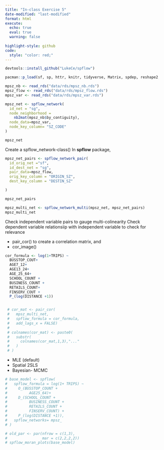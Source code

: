 ```yaml
---
title: "In-class Exercise 5"
date-modified: "last-modified"
format: html
execute: 
  echo: true
  eval: true
  warning: false
  
highlight-style: github
code:
  style: "color: red;"
---
```


```r
devtools::install_github("LukeCe/spflow")
```
```r
pacman::p_load(sf, sp, httr, knitr, tidyverse, Matrix, spdep, reshape2, tmap, spflow)
```


```r
mpsz_nb <- read_rds("data/rds/mpsz_nb.rds")
mpsz_flow <- read_rds("data/rds/mpsz_flow.rds")
mpsz_var <- read_rds("data/rds/mpsz_var.rds")
```


```r
mpsz_net <- spflow_network(
  id_net = "sg",
  node_neighborhood =
    nb2mat(mpsz_nb$by_contiguity),
  node_data=mpsz_var,
  node_key_column= "SZ_CODE"
)

mpsz_net
```

Create a spflow_network-class()
In **spflow** package,

```r
mpsz_net_pairs <- spflow_network_pair(
  id_orig_net ="sf",
  id_dest_net = "sg",
  pair_data=mpsz_flow,
  orig_key_column = "ORIGIN_SZ",
  dest_key_column = "DESTIN_SZ"

)

mpsz_net_pairs
```

```r
mpsz_multi_net <- spflow_network_multi(mpsz_net, mpsz_net_pairs)
mpsz_multi_net
```

Check independent variable pairs to gauge multi-colinearity
Check dependent variable relationsiip with independent variable to check for relevance


-   pair_cor() to create a correlation matrix, and
-   cor_image()

```r
cor_formula <- log(1+TRIPS) ~
  BUSSTOP_COUT+
  AGE7_12+
  AGE13_24+
  AGE_25_64+
  SCHOOL_COUNT +
  BUSINESS_COUNT +
  RETAILS_COUNT+
  FINSERV_COUT +
  P_(log(DISTANCE +1))


 # cor_mat <- pair_cor(
 #   mpsz_multi_net,
 #   spflow_formula = cor_formula,
 #   add_lags_x = FALSE)
 # 
 # colnames(cor_mat) <- paste0(
 #   substr(
 #     colnames(cor_mat,1,3),"..."
 #   )
 # )

```

-   MLE (default)
-   Spatial 2SLS
-   Bayesian- MCMC

```r
# base_model <- spflow(
#   spflow_formula = log(1+ TRIPS) ~
#     O_(BUSSTOP_COUNT +
#          AGE25_64)+
#     D_(SCHOOL_COUNT +
#          BUSINESS_COUNT +
#          RETAILS_COUNT +
#          FINSERV_COUNT) +
#     P_(log(DISTANCE +1)),
#   spflow_networks= mpsz_
# )
```



```r
# old_par <- par(nfrow = c(1,3),
#                mar = c(2,2,2,2))
# spflow_moran_plots(base_model)
```











